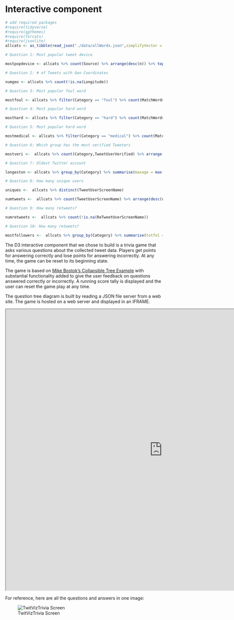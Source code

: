 # Interactive component


```r
# add required packages
#require(tidyverse)
#require(ggthemes)
#require(forcats)
#require(jsonlite)
allcats <- as_tibble(read_json("./data/allWords.json",simplifyVector = TRUE))
```

```r
# Question 1: Most popular tweet device

mostpopdevice <- allcats %>% count(Source) %>% arrange(desc(n)) %>% top_n(2)

# Question 2: # of Tweets with Geo Coordinates

numgeo <- allcats %>% count(!is.na(Longitude))

# Question 3: Most popular foul word

mostfoul <- allcats %>% filter(Category == "foul") %>% count(MatchWords) %>% arrange(desc(n)) %>% top_n(5)

# Question 4: Most popular hard word

mosthard <- allcats %>% filter(Category == "hard") %>% count(MatchWords) %>% arrange(desc(n)) %>% top_n(5)

# Question 5: Most popular hard word

mostmedical <- allcats %>% filter(Category == "medical") %>% count(MatchWords) %>% arrange(desc(n)) %>% top_n(5)

# Question 6: Which group has the most verified Tweeters

mostveri <-  allcats %>% count(Category,TweetUserVerified) %>% arrange(desc(n))

# Question 7: Oldest Twitter account

longeston <- allcats %>% group_by(Category) %>% summarise(maxage = max(TweetUserDaysOn)) %>% arrange(desc(maxage))

# Question 8: How many unique users

uniques <-  allcats %>% distinct(TweetUserScreenName)

numtweets <-  allcats %>% count(TweetUserScreenName) %>% arrange(desc(n))  %>% top_n(5)

# Question 9: How many retweets?

numretweets <-  allcats %>% count(!is.na(ReTweetUserScreenName))

# Question 10: How many retweets?

mostfollowers <-  allcats %>% group_by(Category) %>% summarise(totfol = sum(TweetUserNumFollowers)) %>%  arrange(desc(totfol))

```

The D3 interactive component that we chose to build is a trivia game that asks various questions about the collected tweet data. Players get points for answering correctly and lose points for answering incorrectly. At any time, the game can be reset to its beginning state.

The game is based on [Mike Bostok's Collapsible Tree Example](https://gist.github.com/d3noob/9de0768412ac2ce5dbec430bb1370efe) with substantial functionality added to give the user feedback on questions answered correctly or incorrectly. A running score tally is displayed and the user can reset the game play at any time. 

The question tree diagram is built by reading a JSON file server from a web site. The game is hosted on a web server and displayed in an IFRAME.


<iframe src="http://localhost:3000/TwitVizTrivia.html" width="1000" height="900"></iframe>

For reference, here are all the questions and answers in one image:

![TwitVizTrivia Screen](D3GameScreen.png)

